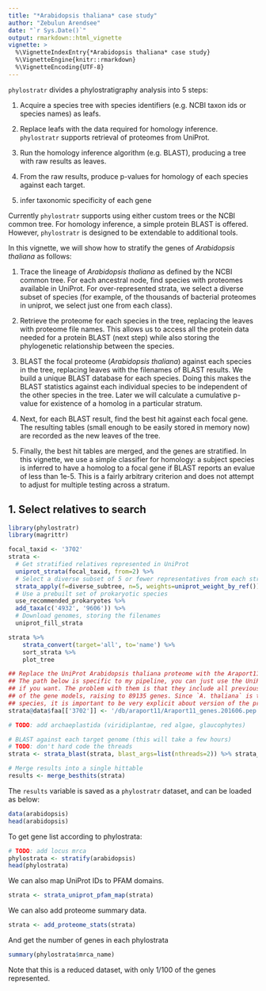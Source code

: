```yaml
---
title: "*Arabidopsis thaliana* case study"
author: "Zebulun Arendsee"
date: "`r Sys.Date()`"
output: rmarkdown::html_vignette
vignette: >
  %\VignetteIndexEntry{*Arabidopsis thaliana* case study}
  %\VignetteEngine{knitr::rmarkdown}
  %\VignetteEncoding{UTF-8}
---
```


`phylostratr` divides a phylostratigraphy analysis into 5 steps:

 1. Acquire a species tree with species identifiers (e.g. NCBI taxon ids or
    species names) as leafs.

 2. Replace leafs with the data required for homology inference. `phylostratr`
    supports retrieval of proteomes from UniProt.

 3. Run the homology inference algorithm (e.g. BLAST), producing a tree with
    raw results as leaves.

 4. From the raw results, produce p-values for homology of each species against
    each target.

 5. infer taxonomic specificity of each gene

Currently `phylostratr` supports using either custom trees or the NCBI common
tree. For homology inference, a simple protein BLAST is offered. However,
`phylostratr` is designed to be extendable to additional tools.

In this vignette, we will show how to stratify the genes of *Arabidopsis
thaliana* as follows:

 1. Trace the lineage of *Arabidopsis thaliana* as defined by the NCBI common
    tree. For each ancestral node, find species with proteomes available in
    UniProt. For over-represented strata, we select a diverse subset of species
    (for example, of the thousands of bacterial proteomes in uniprot, we select
    just one from each class). 

 2. Retrieve the proteome for each species in the tree, replacing the leaves
    with proteome file names. This allows us to access all the protein data
    needed for a protein BLAST (next step) while also storing the phylogenetic
    relationship between the species.

 3. BLAST the focal proteome (*Arabidopsis thaliana*) against each species in
    the tree, replacing leaves with the filenames of BLAST results.  We build a
    unique BLAST database for each species. Doing this makes the BLAST
    statistics against each individual species to be independent of the other
    species in the tree. Later we will calculate a cumulative p-value for
    existence of a homolog in a particular stratum.

 4. Next, for each BLAST result, find the best hit against each focal gene. The
    resulting tables (small enough to be easily stored in memory now) are
    recorded as the new leaves of the tree.

 5. Finally, the best hit tables are merged, and the genes are stratified. In
    this vignette, we use a simple classifier for homology: a subject species
    is inferred to have a homolog to a focal gene if BLAST reports an evalue of
    less than 1e-5. This is a fairly arbitrary criterion and does not attempt
    to adjust for multiple testing across a stratum.

## 1. Select relatives to search

```r
library(phylostratr)
library(magrittr)

focal_taxid <- '3702'
strata <-
  # Get stratified relatives represented in UniProt
  uniprot_strata(focal_taxid, from=2) %>%
  # Select a diverse subset of 5 or fewer representatives from each stratum.
  strata_apply(f=diverse_subtree, n=5, weights=uniprot_weight_by_ref()) %>%
  # Use a prebuilt set of prokaryotic species
  use_recommended_prokaryotes %>%
  add_taxa(c('4932', '9606')) %>%
  # Download genomes, storing the filenames
  uniprot_fill_strata
```

```r
strata %>%
    strata_convert(target='all', to='name') %>%
    sort_strata %>%
    plot_tree
```

```r
## Replace the UniProt Arabidopsis thaliana proteome with the Araport11 proteome.
## The path below is specific to my pipeline, you can just use the UniProt genes,
## if you want. The problem with them is that they include all previous variants
## of the gene models, raising to 89135 genes. Since `A. thaliana` is the focal
## species, it is important to be very explicit about version of the proteome.
strata@data$faa[['3702']] <- '/db/araport11/Araport11_genes.201606.pep.fasta'

# TODO: add archaeplastida (viridiplantae, red algae, glaucophytes)

# BLAST against each target genome (this will take a few hours)
# TODO: don't hard code the threads
strata <- strata_blast(strata, blast_args=list(nthreads=2)) %>% strata_besthits

# Merge results into a single hittable
results <- merge_besthits(strata)
```

The `results` variable is saved as a `phylostratr` dataset, and can be loaded
as below:

```r
data(arabidopsis)
head(arabidopsis)
```

To get gene list according to phylostrata:

```r
# TODO: add locus mrca
phylostrata <- stratify(arabidopsis)
head(phylostrata)
```

We can also map UniProt IDs to PFAM domains.

```r
strata <- strata_uniprot_pfam_map(strata)
```

We can also add proteome summary data. 

```r
strata <- add_proteome_stats(strata)
```

And get the number of genes in each phylostrata

```r
summary(phylostrata$mrca_name)
```

Note that this is a reduced dataset, with only 1/100 of the genes represented.
